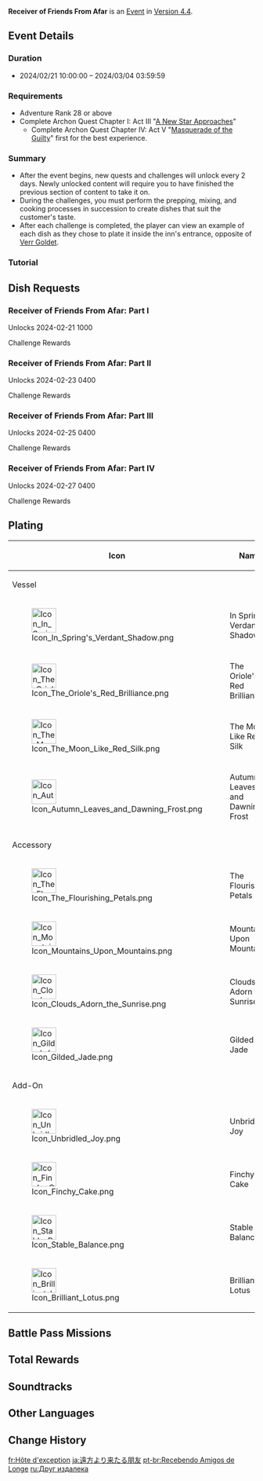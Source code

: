 {{Event Tabs
|gallery = false
}}
{{Event
|name              = Receiver of Friends From Afar
|image             = Receiver of Friends From Afar.png
|type              = In-Game
|time_known        = yes
|time_start        = 2024-02-21 10:00:00
|time_end          = 2024-03-04 03:59:59
|link              = https://www.hoyolab.com/article/24708406
|link2             = 
|link2name         = 
}}
{{Description|One day, you and Paimon pass through [[Wangshu Inn]], only for a notice to attract your attention...}}
'''Receiver of Friends From Afar''' is an [[Event]] in [[Version 4.4]].

==Event Details==
===Duration===
* 2024/02/21 10:00:00 – 2024/03/04 03:59:59

===Requirements===
* Adventure Rank 28 or above 
* Complete Archon Quest Chapter I: Act III "[[A New Star Approaches]]"
** Complete Archon Quest Chapter IV: Act V "[[Masquerade of the Guilty]]" first for the best experience.

===Summary===
* After the event begins, new quests and challenges will unlock every 2 days. Newly unlocked content will require you to have finished the previous section of content to take it on.
* During the challenges, you must perform the prepping, mixing, and cooking processes in succession to create dishes that suit the customer's taste.
* After each challenge is completed, the player can view an example of each dish as they chose to plate it inside the inn's entrance, opposite of [[Verr Goldet]].

===Tutorial===
{{Tutorial
|image1 = Tutorial Receiver of Friends From Afar 1.png
|text1  = In each challenge of "Receiver of Friends From Afar," you must continuously {{Color|help|prep, mix, and cook}} to make a dish that the guest wants.
|image2 = Tutorial Receiver of Friends From Afar 2.png
|text2  = After you begin prepping, the indicator on the slider will move back and forth between each end. When the indicator {{Color|help|points to the corresponding area, click on the button}} to mark one instance of {{Color|help|success}}.
|image3 = Tutorial Receiver of Friends From Afar 3.png
|text3  = After you begin mixing, hold the button to make the indicator bar move over the sliding ring. When the indicator bar {{Color|help|points to the prompted area, release the button}} to mark one instance of {{Color|help|success}}.
|image4 = Tutorial Receiver of Friends From Afar 4.png
|text4  = After you begin cooking, the indicator on the slider will move back and forth between each end. When the indicator {{Color|help|points to the corresponding area, click on the button}} to mark one instance of {{Color|help|success}}.
|image5 = Tutorial Receiver of Friends From Afar 5.png
|text5  = Once cooking is complete, you can plate and decorate the dish. Three elements of dishes can be decorated: the tableware, accessories, and add-ons. Each element has several decorations to choose from.
}}

==Dish Requests==
===Receiver of Friends From Afar: Part I===
{{Main|Receiver of Friends From Afar: Part I}}
{{Description|Customers come from all corners of the world, bringing their varied tastes with them. Meeting each of their needs is the first step to becoming a great chef...}}
Unlocks 2024-02-21 10{{Colon}}00
;Challenge Rewards
{{Card List|delim=;|Primogem*60;Mora*60,000;Lustrous Stone from Guyun*6;Mystic Enhancement Ore*6}}

===Receiver of Friends From Afar: Part II===
{{Main|Receiver of Friends From Afar: Part II}}
{{Description|After a day's hard work, you and Paimon are now able to deal with the daily kitchen grind. That is, unless some truly picky customers come calling...}}
Unlocks 2024-02-23 04{{Colon}}00

;Challenge Rewards
{{Card List|delim=;|Primogem*60;Mora*60,000;Mist Veiled Mercury Elixir*6;Mystic Enhancement Ore*6}}

===Receiver of Friends From Afar: Part III===
{{Main|Receiver of Friends From Afar: Part III}}
{{Description|According to Smiley Yanxiao, you should be fine no matter how tricky the customer. But it seems that his every such utterance tempts fate...}}
Unlocks 2024-02-25 04{{Colon}}00

;Challenge Rewards
{{Card List|delim=;|Primogem*60;Mora*60,000;Piece of Aerosiderite*6;Mystic Enhancement Ore*6}}

===Receiver of Friends From Afar: Part IV===
{{Main|Receiver of Friends From Afar: Part IV}}
{{Description|This is your final day of employment as a temporary chef. You wonder if this day will pass by peacefully...}}
Unlocks 2024-02-27 04{{Colon}}00

;Challenge Rewards
{{Card List|delim=;|Primogem*60;Mora*60,000;Hero's Wit*6;Mystic Enhancement Ore*6}}

==Plating==
{|class="article-table"
!Icon
!Name
|-
!colspan=2|Vessel
|-
|[[File:Icon In Spring's Verdant Shadow.png|50px]]
|In Spring's Verdant Shadow
|-
|[[File:Icon The Oriole's Red Brilliance.png|50px]]
|The Oriole's Red Brilliance
|-
|[[File:Icon The Moon Like Red Silk.png|50px]]
|The Moon Like Red Silk
|-
|[[File:Icon Autumn Leaves and Dawning Frost.png|50px]]
|Autumn Leaves and Dawning Frost
|-
!colspan=2|Accessory
|-
|[[File:Icon The Flourishing Petals.png|50px]]
|The Flourishing Petals
|-
|[[File:Icon Mountains Upon Mountains.png|50px]]
|Mountains Upon Mountains
|-
|[[File:Icon Clouds Adorn the Sunrise.png|50px]]
|Clouds Adorn the Sunrise
|-
|[[File:Icon Gilded Jade.png|50px]]
|Gilded Jade
|-
!colspan=2|Add-On
|-
|[[File:Icon Unbridled Joy.png|50px]]
|Unbridled Joy
|-
|[[File:Icon Finchy Cake.png|50px]]
|Finchy Cake
|-
|[[File:Icon Stable Balance.png|50px]]
|Stable Balance
|-
|[[File:Icon Brilliant Lotus.png|50px]]
|Brilliant Lotus
|}

==Battle Pass Missions==
{{Battle Pass Missions
|name     = Vivid Flight
|mission1 = {{Color|[Event]}} Complete the dish request in "Receiver of Friends From Afar: Part IV" during the "Receiver of Friends From Afar" event
|exp1     = 1,500
}}

==Total Rewards==
{{Event Rewards
|Primogem                                    = 420
|Mora                                        = 400,000
|Hero's Wit                                  = 22
|Recipe: The Palace Jewels                   = 1
|Recipe: Trembling Strings and Rushing Reeds = 1
|Recipe: Humbly Enough                       = 1
|Recipe: Right at Home                       = 1
|Mystic Enhancement Ore                      = 24
|Lustrous Stone from Guyun                   = 6
|Mist Veiled Mercury Elixir                  = 6
|Piece of Aerosiderite                       = 6
|sort  = Primogem,Mora,Hero's Wit,Mystic Enhancement Ore,Recipe: The Palace Jewels,Recipe: Trembling Strings and Rushing Reeds,Recipe: Humbly Enough,Recipe: Right at Home,Lustrous Stone from Guyun,Mist Veiled Mercury Elixir,Piece of Aerosiderite
}}

==Soundtracks==
{{Soundtracks by Category Table|type=eventgameplay}}

==Other Languages==
{{Other Languages
|en      = Receiver of Friends From Afar
|zhs     = 有朋自远方来
|zhs_rm  = Yǒupéng Zì Yuǎnfāng Lái
|zht     = 有朋自遠方來
|zht_rm  = Yǒupéng Zì Yuǎnfāng Lái
|zh_tl   = There Are Friends Coming from Afar
|ja      = 遠方より来たる朋友
|ja_rm   = Enpou yori Kitaru Houyuu
|ja_tl   = Friend(s) Coming From Afar
|ko      = 멀리서 온 벗
|ko_tl   = Friend(s) Coming From Afar
|es      = Hospitalidad sin fronteras
|es_tl   = Boundless Hospitality
|fr      = Hôte d'exception
|fr_tl   = Exceptional Guest
|ru      = Друг издалека
|ru_tl   = Friend From Afar
|th      = เพื่อนจากแดนไกล
|th_rm   = 
|th_tl   = 
|vi      = Bạn Bè Từ Xa Tới
|vi_tl   = 
|de      = Freunde aus der Ferne
|de_tl   = Friends From Afar
|id      = Teman dari Jauh
|id_tl   = Friends From Afar
|pt      = Recebendo Amigos de Longe
|pt_tl   = 
|tr      = Uzaktan Gelen Dostları Ağırlama
|tr_tl   = 
|it      = Amici venuti da lontano
|it_tl   = 
}}

==Change History==
{{Change History|4.4}}

[[fr:Hôte d'exception]]
[[ja:遠方より来たる朋友]]
[[pt-br:Recebendo Amigos de Longe]]
[[ru:Друг издалека]]